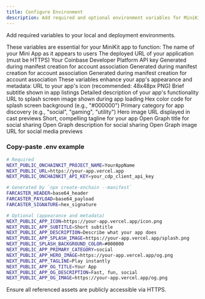 ```yaml
---
title: Configure Environment
description: Add required and optional environment variables for MiniKit
---
```


Add required variables to your local and deployment environments.

<Tabs>
<Tab title="Required Variables">
These variables are essential for your MiniKit app to function:

<ParamField path='NEXT_PUBLIC_ONCHAINKIT_PROJECT_NAME' type='string' required>
  The name of your Mini App as it appears to users
 </ParamField>

<ParamField path='NEXT_PUBLIC_URL' type='string' required>
  The deployed URL of your application (must be HTTPS)
 </ParamField>

<ParamField path='NEXT_PUBLIC_ONCHAINKIT_API_KEY' type='string' required>
  Your Coinbase Developer Platform API key
 </ParamField>

<ParamField path='FARCASTER_HEADER' type='string' required>
  Generated during manifest creation for account association
 </ParamField>

<ParamField path='FARCASTER_PAYLOAD' type='string' required>
  Generated during manifest creation for account association
 </ParamField>

<ParamField path='FARCASTER_SIGNATURE' type='string' required>
  Generated during manifest creation for account association
 </ParamField>
</Tab>

<Tab title="Optional Variables">
These variables enhance your app's appearance and metadata:

<ParamField path='NEXT_PUBLIC_APP_ICON' type='string'>
  URL to your app's icon (recommended: 48x48px PNG)
 </ParamField>

<ParamField path='NEXT_PUBLIC_APP_SUBTITLE' type='string'>
  Brief subtitle shown in app listings
 </ParamField>

<ParamField path='NEXT_PUBLIC_APP_DESCRIPTION' type='string'>
  Detailed description of your app's functionality
 </ParamField>

<ParamField path='NEXT_PUBLIC_APP_SPLASH_IMAGE' type='string'>
  URL to splash screen image shown during app loading
 </ParamField>

<ParamField path='NEXT_PUBLIC_SPLASH_BACKGROUND_COLOR' type='string'>
  Hex color code for splash screen background (e.g., "#000000")
 </ParamField>

<ParamField path='NEXT_PUBLIC_APP_PRIMARY_CATEGORY' type='string'>
  Primary category for app discovery (e.g., "social", "gaming", "utility")
 </ParamField>

<ParamField path='NEXT_PUBLIC_APP_HERO_IMAGE' type='string'>
  Hero image URL displayed in cast previews
 </ParamField>

<ParamField path='NEXT_PUBLIC_APP_TAGLINE' type='string'>
  Short, compelling tagline for your app
 </ParamField>

<ParamField path='NEXT_PUBLIC_APP_OG_TITLE' type='string'>
  Open Graph title for social sharing
 </ParamField>

<ParamField path='NEXT_PUBLIC_APP_OG_DESCRIPTION' type='string'>
  Open Graph description for social sharing
 </ParamField>

<ParamField path='NEXT_PUBLIC_APP_OG_IMAGE' type='string'>
  Open Graph image URL for social media previews
 </ParamField>
</Tab>
</Tabs>

### Copy-paste .env example

```bash Terminal
# Required
NEXT_PUBLIC_ONCHAINKIT_PROJECT_NAME=YourAppName
NEXT_PUBLIC_URL=https://your-app.vercel.app
NEXT_PUBLIC_ONCHAINKIT_API_KEY=your_cdp_client_api_key

# Generated by `npx create-onchain --manifest`
FARCASTER_HEADER=base64_header
FARCASTER_PAYLOAD=base64_payload
FARCASTER_SIGNATURE=hex_signature

# Optional (appearance and metadata)
NEXT_PUBLIC_APP_ICON=https://your-app.vercel.app/icon.png
NEXT_PUBLIC_APP_SUBTITLE=Short subtitle
NEXT_PUBLIC_APP_DESCRIPTION=Describe what your app does
NEXT_PUBLIC_APP_SPLASH_IMAGE=https://your-app.vercel.app/splash.png
NEXT_PUBLIC_SPLASH_BACKGROUND_COLOR=#000000
NEXT_PUBLIC_APP_PRIMARY_CATEGORY=social
NEXT_PUBLIC_APP_HERO_IMAGE=https://your-app.vercel.app/og.png
NEXT_PUBLIC_APP_TAGLINE=Play instantly
NEXT_PUBLIC_APP_OG_TITLE=Your App
NEXT_PUBLIC_APP_OG_DESCRIPTION=Fast, fun, social
NEXT_PUBLIC_APP_OG_IMAGE=https://your-app.vercel.app/og.png
```

<Warning>
Ensure all referenced assets are publicly accessible via HTTPS.
</Warning>




